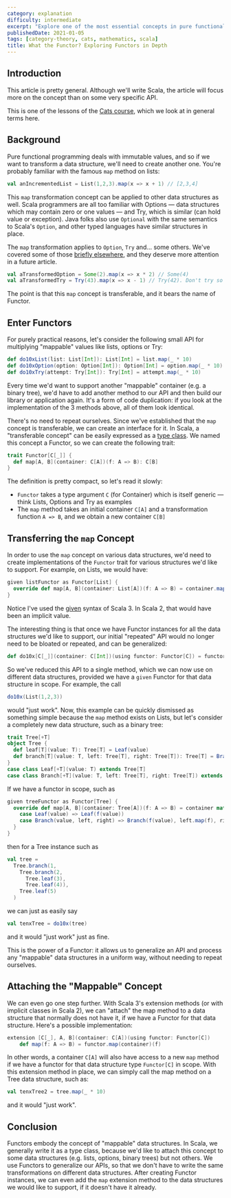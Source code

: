 ```yaml
---
category: explanation
difficulty: intermediate
excerpt: "Explore one of the most essential concepts in pure functional programming: the Functor, a crucial but abstract idea that will challenge your understanding"
publishedDate: 2021-01-05
tags: [category-theory, cats, mathematics, scala]
title: What the Functor? Exploring Functors in Depth
---
```


## Introduction

This article is pretty general. Although we'll write Scala, the article will focus more on the concept than on some very specific API.

This is one of the lessons of the [Cats course](/courses/cats), which we look at in general terms here.

## Background

Pure functional programming deals with immutable values, and so if we want to transform a data structure, we'll need to create another one. You're probably familiar with the famous `map` method on lists:

```scala
val anIncrementedList = List(1,2,3).map(x => x + 1) // [2,3,4]
```

This `map` transformation concept can be applied to other data structures as well. Scala programmers are all too familiar with Options &mdash; data structures which may contain zero or one values &mdash; and Try, which is similar (can hold value or exception). Java folks also use `Optional` with the same semantics to Scala's `Option`, and other typed languages have similar structures in place.

The `map` transformation applies to `Option`, `Try` and... some others. We've covered some of those [briefly elsewhere](/articles/an-introduction-to-monads-in-scala), and they deserve more attention in a future article.

```scala
val aTransformedOption = Some(2).map(x => x * 2) // Some(4)
val aTransformedTry = Try(43).map(x => x - 1) // Try(42). Don't try so hard.
```

The point is that this `map` concept is transferable, and it bears the name of Functor.

## Enter Functors

For purely practical reasons, let's consider the following small API for multiplying "mappable" values like lists, options or Try:

```scala
def do10xList(list: List[Int]): List[Int] = list.map(_ * 10)
def do10xOption(option: Option[Int]): Option[Int] = option.map(_ * 10)
def do10xTry(attempt: Try[Int]): Try[Int] = attempt.map(_ * 10)
```

Every time we'd want to support another "mappable" container (e.g. a binary tree), we'd have to add another method to our API and then build our library or application again. It's a form of code duplication: if you look at the implementation of the 3 methods above, all of them look identical.

There's no need to repeat ourselves. Since we've established that the `map` concept is transferable, we can create an interface for it. In Scala, a "transferable concept" can be easily expressed as a [type class](/articles/why-are-scala-type-classes-useful). We named this concept a Functor, so we can create the following trait:

```scala
trait Functor[C[_]] {
  def map[A, B](container: C[A])(f: A => B): C[B]
}
```

The definition is pretty compact, so let's read it slowly:

- `Functor` takes a type argument `C` (for Container) which is itself generic &mdash; think Lists, Options and Try as examples
- The `map` method takes an initial container `C[A]` and a transformation function `A => B`, and we obtain a new container `C[B]`

## Transferring the `map` Concept

In order to use the `map` concept on various data structures, we'd need to create implementations of the `Functor` trait for various structures we'd like to support. For example, on Lists, we would have:

```scala
given listFunctor as Functor[List] {
  override def map[A, B](container: List[A])(f: A => B) = container.map(f)
}
```

Notice I've used the [given](/articles/scala-3-given-and-using-clauses) syntax of Scala 3. In Scala 2, that would have been an implicit value.

The interesting thing is that once we have Functor instances for all the data structures we'd like to support, our initial "repeated" API would no longer need to be bloated or repeated, and can be generalized:

```scala
def do10x[C[_]](container: C[Int])(using functor: Functor[C]) = functor.map(container)(_ * 10)
```

So we've reduced this API to a single method, which we can now use on different data structures, provided we have a `given` Functor for that data structure in scope. For example, the call

```scala
do10x(List(1,2,3))
```

would "just work". Now, this example can be quickly dismissed as something simple because the `map` method exists on Lists, but let's consider a completely new data structure, such as a binary tree:

```scala
trait Tree[+T]
object Tree {
  def leaf[T](value: T): Tree[T] = Leaf(value)
  def branch[T](value: T, left: Tree[T], right: Tree[T]): Tree[T] = Branch(value, left, right)
}
case class Leaf[+T](value: T) extends Tree[T]
case class Branch[+T](value: T, left: Tree[T], right: Tree[T]) extends Tree[T]
```

If we have a functor in scope, such as

```scala
given treeFunctor as Functor[Tree] {
  override def map[A, B](container: Tree[A])(f: A => B) = container match {
    case Leaf(value) => Leaf(f(value))
    case Branch(value, left, right) => Branch(f(value), left.map(f), right.map(f))
  }
}
```

then for a Tree instance such as

```scala
val tree =
  Tree.branch(1,
    Tree.branch(2,
      Tree.leaf(3),
      Tree.leaf(4)),
    Tree.leaf(5)
  )
```

we can just as easily say

```scala
val tenxTree = do10x(tree)
```

and it would "just work" just as fine.

This is the power of a Functor: it allows us to generalize an API and process any "mappable" data structures in a uniform way, without needing to repeat ourselves.

## Attaching the "Mappable" Concept

We can even go one step further. With Scala 3's extension methods (or with implicit classes in Scala 2), we can "attach" the map method to a data structure that normally does not have it, if we have a Functor for that data structure. Here's a possible implementation:

```scala
extension [C[_], A, B](container: C[A])(using functor: Functor[C])
    def map(f: A => B) = functor.map(container)(f)
```

In other words, a container `C[A]` will also have access to a new `map` method if we have a functor for that data structure type `Functor[C]` in scope. With this extension method in place, we can simply call the map method on a Tree data structure, such as:

```scala
val tenxTree2 = tree.map(_ * 10)
```

and it would "just work".

## Conclusion

Functors embody the concept of "mappable" data structures. In Scala, we generally write it as a type class, because we'd like to attach this concept to some data structures (e.g. lists, options, binary trees) but not others. We use Functors to generalize our APIs, so that we don't have to write the same transformations on different data structures. After creating Functor instances, we can even add the `map` extension method to the data structures we would like to support, if it doesn't have it already.
